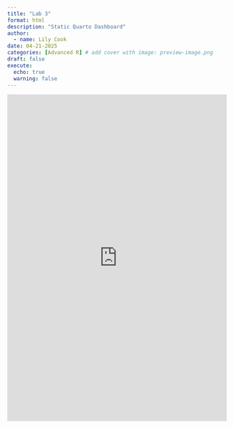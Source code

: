 ```yaml
---
title: "Lab 3"
format: html
description: "Static Quarto Dashboard"
author:
  - name: Lily Cook
date: 04-21-2025
categories: [Advanced R] # add cover with image: preview-image.png
draft: false 
execute: 
  echo: true
  warning: false
---
```



```{=html}

<center>

<iframe src="https://lilypcook.quarto.pub/lab-3-dashboard---lily-cook/#belief-in-vaccines" frameborder="0" width="100%" height="750px" allowfullscreen="true" mozallowfullscreen="true" webkitallowfullscreen="true">

</iframe>

</center>

```